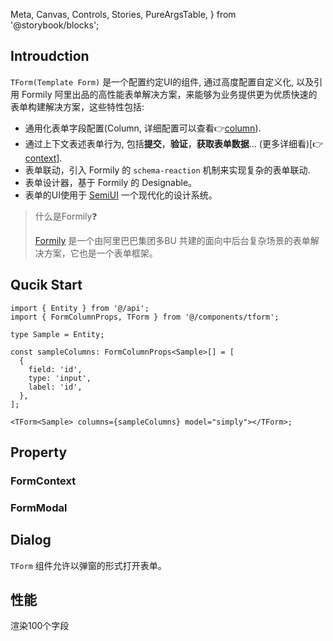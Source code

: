  Meta,
  Canvas,
  Controls,
  Stories,
  PureArgsTable,
} from '@storybook/blocks';


<Meta title="Component/TForm" of={FormStories} />

## Introudction

`TForm(Template Form)` 是一个配置约定UI的组件, 通过高度配置自定义化, 以及引用 Formily 阿里出品的高性能表单解决方案，来能够为业务提供更为优质快速的表单构建解决方案，这些特性包括:

- 通用化表单字段配置(Column, 详细配置可以查看👉[column](?path=/story/component-tform--column)).
- 通过上下文表述表单行为, 包括**提交**，**验证**，**获取表单数据**... (更多详细看)[👉[context](?path=/story/component-tform--context)].
- 表单联动，引入 Formily 的 `schema-reaction` 机制来实现复杂的表单联动.
- 表单设计器，基于 Formily 的 Designable。
- 表单的UI使用于 [SemiUI](https://semi.design/) 一个现代化的设计系统。

> 什么是Formily❓
>
> [Formily](https://formilyjs.org/zh-CN) 是一个由阿里巴巴集团多BU 共建的面向中后台复杂场景的表单解决方案，它也是一个表单框架。

## Qucik Start

```tsx
import { Entity } from '@/api';
import { FormColumnProps, TForm } from '@/components/tform';

type Sample = Entity;

const sampleColumns: FormColumnProps<Sample>[] = [
  {
    field: 'id',
    type: 'input',
    label: 'id',
  },
];

<TForm<Sample> columns={sampleColumns} model="simply"></TForm>;
```

<Canvas of={FormStories.Default} />

## Property

<Controls of={FormStories.Default} />

### FormContext

<PureArgsTable rows={formContextArgsType} />

### FormModal

<PureArgsTable rows={formModalArgsType} />

## Dialog

`TForm` 组件允许以弹窗的形式打开表单。

<Canvas of={FormStories.Dialog} />

## 性能

渲染100个字段

<Canvas of={FormStories.Performance} />
